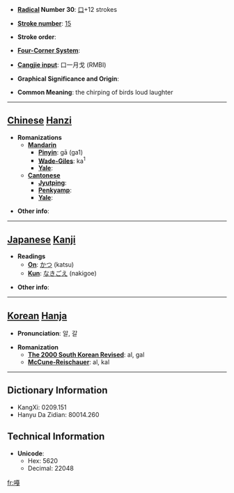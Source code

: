 * '''[[Wiktionary:Chinese radical index| Radical]] Number 30''': [[Wiktionary:Chinese radical index 口|口]]+12 strokes

* '''[[Wiktionary:Chinese total strokes index|Stroke number]]''': [[Wiktionary:Chinese total strokes index 15|15]]

* '''Stroke order''': 

* '''[[Wiktionary:Chinese four corner index|Four-Corner System]]''': 

* '''[[Wiktionary:Chinese Cangjie index|Cangjie input]]''': 口一月戈 (RMBI)

* '''Graphical Significance and Origin''': 

* '''Common Meaning''': the chirping of birds loud laughter

----

== [[Chinese]] [[Hanzi]] ==

* '''Romanizations'''
** '''[[Mandarin]]'''
*** '''[[Pinyin]]''': gā (ga1)
*** '''[[Wade-Giles]]''': ka<sup>1</sup>
*** '''[[Yale]]''': 
** '''[[Cantonese]]'''
*** '''[[Jyutping]]''':
*** '''[[Penkyamp]]''': 
*** '''[[Yale]]''': 

* '''Other info''': 

----

== [[Japanese]] [[Kanji]] ==

* '''Readings'''
** '''[[On]]''': [[かつ]] (katsu)
** '''[[Kun]]''': [[なきごえ]] (nakigoe)

* '''Other info''':  

----

== [[Korean]] [[Hanja]] ==

* '''Pronunciation''': 알, 갈

* '''Romanization'''
** '''[[The 2000 South Korean Revised Romanization|The 2000 South Korean Revised]]''': al, gal
** '''[[McCune-Reischauer]]''': al, kal

----

== Dictionary Information ==

* KangXi: 0209.151
* Hanyu Da Zidian: 80014.260

== Technical Information ==

* '''Unicode''':
** Hex: 5620
** Decimal: 22048

[[fr:嘠]]